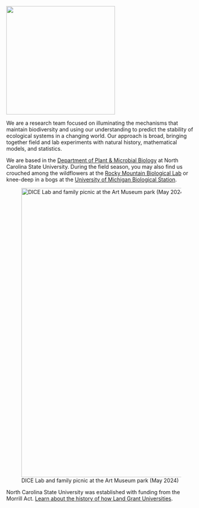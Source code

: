 ![](static/logo-dice.png){fig-align="center" width="3in"}

We are a research team focused on illuminating the mechanisms that maintain biodiversity and using our understanding to predict the stability of ecological systems in a changing world. Our approach is broad, bringing together field and lab experiments with natural history, mathematical models, and statistics.

We are based in the [Department of Plant & Microbial Biology](https://cals.ncsu.edu/plant-and-microbial-biology/) at North Carolina State University. During the field season, you may also find us crouched among the wildflowers at the [Rocky Mountain Biological Lab](https://www.rmbl.org/) or knee-deep in a bogs at the [University of Michigan Biological Station](https://lsa.umich.edu/umbs).

![DICE Lab and family picnic at the Art Museum park (May 2024)](static/DICE-Lab-May2024.JPG){width="8in"}

North Carolina State University was established with funding from the Morrill Act. [Learn about the history of how Land Grant Universities](https://www.landgrabu.org/).
